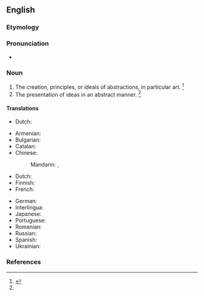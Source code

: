 ==English==

===Etymology===
{{suffix|abstraction|ism|lang=en}}

===Pronunciation===
* {{a|US}} {{IPA|/æbˈstɹæk.ʃn̩ˌɪz.m̩/|lang=en}}

===Noun===
{{en-noun|~}}

# The creation, principles, or ideals of abstractions, in particular art. {{defdate|First attested in the mid 20<sup>th</sup> century.}}<ref name=SOED>{{R:SOED5|page=10}}</ref>
# The presentation of ideas in an abstract manner. {{defdate|First attested in the mid 20<sup>th</sup> century.}}<ref name=SOED/>

====Translations====
{{trans-top|(Philos.) principles of abstractions}}
* Dutch: {{t|nl|abstractionisme|m}}
{{trans-mid}}
{{trans-bottom}}

{{trans-top|abstract art}}
* Armenian: {{t+|hy|աբստրակցիոնիզմ}}
* Bulgarian: {{t|bg|абстракционизъм|m|sc=Cyrl}}
* Catalan: {{t|ca|abstraccionisme|m}}
* Chinese:
*: Mandarin: {{t+|cmn|抽象主義|sc=Hani}}, {{t+|cmn|抽象主义|tr=chōuxiàngzhǔyì|sc=Hani}}
* Dutch: {{t|nl|[[abstract]]e [[kunst]]|n}}
* Finnish: {{t|fi|abstraktionismi}}
* French: {{t+|fr|abstractionnisme}}
{{trans-mid}}
* German: {{t|de|Abstraktionismus|m}}
* Interlingua: {{t|ia|abstractionismo}}
* Japanese: {{t|ja|抽象主義|tr=ちゅうしょうしゅぎ, chūshōshugi)|sc=Jpan}}
* Portuguese: {{t+|pt|abstracionismo|m}}
* Romanian: {{t+|ro|abstracționism|n}}
* Russian: {{t+|ru|абстракциони́зм|m}}
* Spanish: {{t+|es|abstraccionismo|m}}
* Ukrainian: {{t+|uk|абстракціонізм|m|sc=Cyrl}}
{{trans-bottom}}

===References===
<references/>